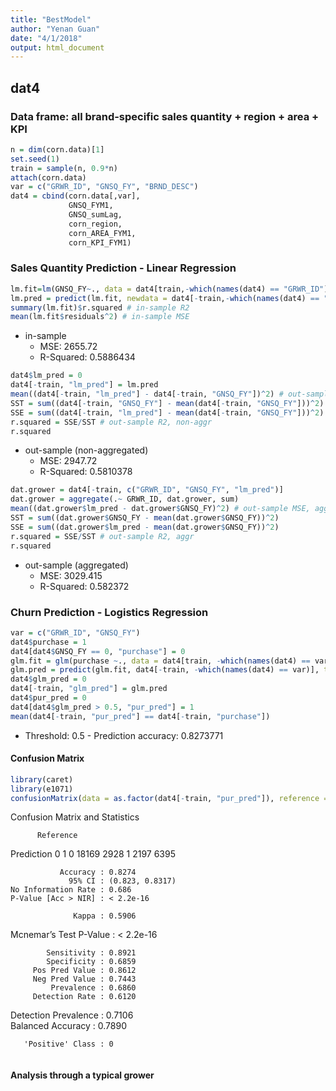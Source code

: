 ```yaml
---
title: "BestModel"
author: "Yenan Guan"
date: "4/1/2018"
output: html_document
---
```


## dat4
### Data frame: all brand-specific sales quantity + region + area + KPI
```r
n = dim(corn.data)[1]
set.seed(1)
train = sample(n, 0.9*n)
attach(corn.data)
var = c("GRWR_ID", "GNSQ_FY", "BRND_DESC")
dat4 = cbind(corn.data[,var], 
             GNSQ_FYM1,
             GNSQ_sumLag,
             corn_region,
             corn_AREA_FYM1,
             corn_KPI_FYM1)
```

### Sales Quantity Prediction - Linear Regression
```r
lm.fit=lm(GNSQ_FY~., data = dat4[train,-which(names(dat4) == "GRWR_ID")])
lm.pred = predict(lm.fit, newdata = dat4[-train,-which(names(dat4) == "GRWR_ID")])
summary(lm.fit)$r.squared # in-sample R2
mean(lm.fit$residuals^2) # in-sample MSE
```
* in-sample
    + MSE: 2655.72
    + R-Squared: 0.5886434

```r
dat4$lm_pred = 0
dat4[-train, "lm_pred"] = lm.pred
mean((dat4[-train, "lm_pred"] - dat4[-train, "GNSQ_FY"])^2) # out-sample MSE, non-aggr
SST = sum((dat4[-train, "GNSQ_FY"] - mean(dat4[-train, "GNSQ_FY"]))^2)
SSE = sum((dat4[-train, "lm_pred"] - mean(dat4[-train, "GNSQ_FY"]))^2)
r.squared = SSE/SST # out-sample R2, non-aggr
r.squared 
```
* out-sample (non-aggregated)
    + MSE: 2947.72
    + R-Squared: 0.5810378

```r
dat.grower = dat4[-train, c("GRWR_ID", "GNSQ_FY", "lm_pred")]
dat.grower = aggregate(.~ GRWR_ID, dat.grower, sum)
mean((dat.grower$lm_pred - dat.grower$GNSQ_FY)^2) # out-sample MSE, aggr
SST = sum((dat.grower$GNSQ_FY - mean(dat.grower$GNSQ_FY))^2)
SSE = sum((dat.grower$lm_pred - mean(dat.grower$GNSQ_FY))^2)
r.squared = SSE/SST # out-sample R2, aggr
r.squared 
```
* out-sample (aggregated)
    + MSE: 3029.415
    + R-Squared: 0.582372

### Churn Prediction - Logistics Regression
```r
var = c("GRWR_ID", "GNSQ_FY")
dat4$purchase = 1
dat4[dat4$GNSQ_FY == 0, "purchase"] = 0
glm.fit = glm(purchase ~., data = dat4[train, -which(names(dat4) == var)], family = binomial)
glm.pred = predict(glm.fit, dat4[-train, -which(names(dat4) == var)], type = "response")
dat4$glm_pred = 0
dat4[-train, "glm_pred"] = glm.pred
dat4$pur_pred = 0
dat4[dat4$glm_pred > 0.5, "pur_pred"] = 1
mean(dat4[-train, "pur_pred"] == dat4[-train, "purchase"]) 
```
* Threshold: 0.5 - Prediction accuracy: 0.8273771

#### Confusion Matrix
```r
library(caret)
library(e1071)
confusionMatrix(data = as.factor(dat4[-train, "pur_pred"]), reference = as.factor(dat4[-train, "purchase"]))
```
Confusion Matrix and Statistics

          Reference
Prediction     0     1
         0 18169  2928
         1  2197  6395
                                         
               Accuracy : 0.8274         
                 95% CI : (0.823, 0.8317)
    No Information Rate : 0.686          
    P-Value [Acc > NIR] : < 2.2e-16      
                                         
                  Kappa : 0.5906         
 Mcnemar's Test P-Value : < 2.2e-16      
                                         
            Sensitivity : 0.8921         
            Specificity : 0.6859         
         Pos Pred Value : 0.8612         
         Neg Pred Value : 0.7443         
             Prevalence : 0.6860         
         Detection Rate : 0.6120         
   Detection Prevalence : 0.7106         
      Balanced Accuracy : 0.7890         
                                         
       'Positive' Class : 0           
       
#### Analysis through a typical grower
```r









```






